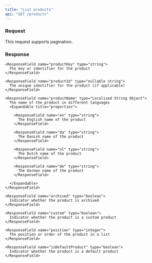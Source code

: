 ```yaml
---
title: "List products"
api: "GET /products"
---
```


### Request

This request supports pagination.

### Response

<ResponseField name="products" type="Array of Product Objects">

  <Expandable title="properties of Product Object">

    <ResponseField name="productKey" type="string">
      The key or identifier for the product
    </ResponseField>

    <ResponseField name="productId" type="nullable string">
      The unique identifier for the product (if applicable)
    </ResponseField>

    <ResponseField name="productName" type="Localised String Object">
      The name of the product in different languages
      <Expandable title="properties">

        <ResponseField name="en" type="string">
          The English name of the product
        </ResponseField>

        <ResponseField name="da" type="string">
          The Danish name of the product
        </ResponseField>

        <ResponseField name="nl" type="string">
          The Dutch name of the product
        </ResponseField>

        <ResponseField name="de" type="string">
          The German name of the product
        </ResponseField>

      </Expandable>
    </ResponseField>

    <ResponseField name="archived" type="boolean">
      Indicator whether the product is archived
    </ResponseField>

    <ResponseField name="custom" type="boolean">
      Indicator whether the product is a custom product
    </ResponseField>

    <ResponseField name="position" type="integer">
      The position or order of the product in a list
    </ResponseField>

    <ResponseField name="isDefaultProduct" type="boolean">
      Indicator whether the product is a default product
    </ResponseField>

  </Expandable>

</ResponseField>
